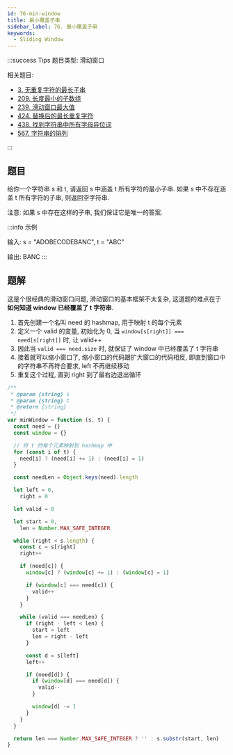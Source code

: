```yaml
---
id: 76-min-window
title: 最小覆盖子串
sidebar_label: 76. 最小覆盖子串
keywords:
  - Sliding Window
---
```


:::success Tips
题目类型: 滑动窗口

相关题目:

- [3. 无重复字符的最长子串](/leetcode/medium/3-length-of-longest-substring)
- [209. 长度最小的子数组](/leetcode/medium/209-min-sub-array-len)
- [239. 滑动窗口最大值](/leetcode/hard/239-max-sliding-window)
- [424. 替换后的最长重复字符](/leetcode/medium/424-character-replacement)
- [438. 找到字符串中所有字母异位词](/leetcode/medium/438-find-anagrams)
- [567. 字符串的排列](/leetcode/medium/567-check-inclusion)

:::

## 题目

给你一个字符串 s 和 t, 请返回 s 中涵盖 t 所有字符的最小子串. 如果 s 中不存在涵盖 t 所有字符的子串, 则返回空字符串.

注意: 如果 s 中存在这样的子串, 我们保证它是唯一的答案.

:::info 示例

输入: s = "ADOBECODEBANC", t = "ABC"

输出: BANC
:::

## 题解

这是个很经典的滑动窗口问题, 滑动窗口的基本框架不太复杂, 这道题的难点在于**如何知道 window 已经覆盖了 t 字符串**.

1. 首先创建一个名叫 need 的 hashmap, 用于映射 t 的每个元素
2. 定义一个 valid 的变量, 初始化为 0, 当 `window[s[right]] === need[s[right]]` 时, 让 valid++
3. 因此当 `valid === need.size` 时, 就保证了 window 中已经覆盖了 t 字符串
4. 接着就可以缩小窗口了, 缩小窗口的代码跟扩大窗口的代码相反, 即直到窗口中的字符串不再符合要求, left 不再继续移动
5. 重复这个过程, 直到 right 到了最右边退出循环

```ts
/**
 * @param {string} s
 * @param {string} t
 * @return {string}
 */
var minWindow = function (s, t) {
  const need = {}
  const window = {}

  // 将 t 的每个元素映射到 hashmap 中
  for (const i of t) {
    need[i] ? (need[i] += 1) : (need[i] = 1)
  }

  const needLen = Object.keys(need).length

  let left = 0,
    right = 0

  let valid = 0

  let start = 0,
    len = Number.MAX_SAFE_INTEGER

  while (right < s.length) {
    const c = s[right]
    right++

    if (need[c]) {
      window[c] ? (window[c] += 1) : (window[c] = 1)

      if (window[c] === need[c]) {
        valid++
      }
    }

    while (valid === needLen) {
      if (right - left < len) {
        start = left
        len = right - left
      }

      const d = s[left]
      left++

      if (need[d]) {
        if (window[d] === need[d]) {
          valid--
        }

        window[d] -= 1
      }
    }
  }

  return len === Number.MAX_SAFE_INTEGER ? '' : s.substr(start, len)
}
```
